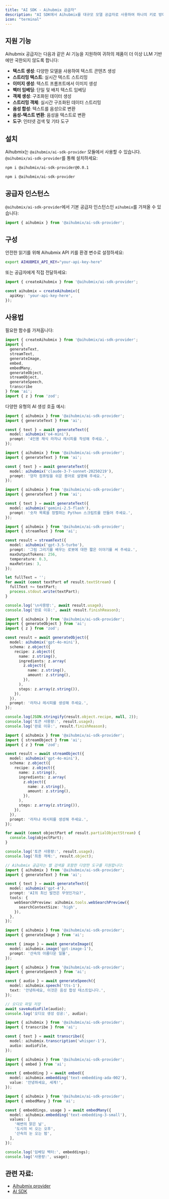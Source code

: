 ```yaml
---
title: "AI SDK - Aihubmix 공급자"
description: "AI SDK에서 Aihubmix를 대규모 모델 공급자로 사용하여 하나의 키로 방대한 모델에 액세스하세요."
icon: "terminal"
---
```


## 지원 기능

Aihubmix 공급자는 다음과 같은 AI 기능을 지원하여 귀하의 제품이 더 이상 LLM 기반에만 국한되지 않도록 합니다:

- **텍스트 생성**: 다양한 모델을 사용하여 텍스트 콘텐츠 생성
- **스트리밍 텍스트**: 실시간 텍스트 스트리밍
- **이미지 생성**: 텍스트 프롬프트에서 이미지 생성
- **벡터 임베딩**: 단일 및 배치 텍스트 임베딩
- **객체 생성**: 구조화된 데이터 생성
- **스트리밍 객체**: 실시간 구조화된 데이터 스트리밍
- **음성 합성**: 텍스트를 음성으로 변환
- **음성-텍스트 변환**: 음성을 텍스트로 변환
- **도구**: 인터넷 검색 및 기타 도구

## 설치

Aihubmix는 `@aihubmix/ai-sdk-provider` 모듈에서 사용할 수 있습니다. `@aihubmix/ai-sdk-provider`를 통해 설치하세요:

<CodeGroup>

```bash ai 4.3
npm i @aihubmix/ai-sdk-provider@0.0.1
```


```bash ai 5 beta
npm i @aihubmix/ai-sdk-provider
```

</CodeGroup>

## 공급자 인스턴스

`@aihubmix/ai-sdk-provider`에서 기본 공급자 인스턴스인 `aihubmix`를 가져올 수 있습니다:

```ts
import { aihubmix } from '@aihubmix/ai-sdk-provider';
```

## 구성

안전한 읽기를 위해 Aihubmix API 키를 환경 변수로 설정하세요:

```bash
export AIHUBMIX_API_KEY="your-api-key-here"
```

또는 공급자에게 직접 전달하세요:

```ts
import { createAihubmix } from '@aihubmix/ai-sdk-provider';

const aihubmix = createAihubmix({
  apiKey: 'your-api-key-here',
});
```

## 사용법

필요한 함수를 가져옵니다:

```ts
import { createAihubmix } from '@aihubmix/ai-sdk-provider';
import { 
  generateText, 
  streamText, 
  generateImage, 
  embed, 
  embedMany, 
  generateObject, 
  streamObject, 
  generateSpeech, 
  transcribe 
} from 'ai';
import { z } from 'zod';
```

다양한 유형의 AI 생성 호출 예시:

<CodeGroup>

```ts 텍스트 생성
import { aihubmix } from '@aihubmix/ai-sdk-provider';
import { generateText } from 'ai';

const { text } = await generateText({
  model: aihubmix('o4-mini'),
  prompt: '4인용 채식 라자냐 레시피를 작성해 주세요.',
});
```


```ts Claude 모델
import { aihubmix } from '@aihubmix/ai-sdk-provider';
import { generateText } from 'ai';

const { text } = await generateText({
  model: aihubmix('claude-3-7-sonnet-20250219'),
  prompt: '양자 컴퓨팅을 쉬운 용어로 설명해 주세요.',
});
```


```ts Gemini 모델
import { aihubmix } from '@aihubmix/ai-sdk-provider';
import { generateText } from 'ai';

const { text } = await generateText({
  model: aihubmix('gemini-2.5-flash'),
  prompt: '숫자 목록을 정렬하는 Python 스크립트를 만들어 주세요.',
});
```


```ts 스트리밍 텍스트
import { aihubmix } from '@aihubmix/ai-sdk-provider';
import { streamText } from 'ai';

const result = streamText({
  model: aihubmix('gpt-3.5-turbo'),
  prompt: '그림 그리기를 배우는 로봇에 대한 짧은 이야기를 써 주세요.',
  maxOutputTokens: 256,
  temperature: 0.3,
  maxRetries: 3,
});

let fullText = '';
for await (const textPart of result.textStream) {
  fullText += textPart;
  process.stdout.write(textPart);
}

console.log('\n사용량:', await result.usage);
console.log('완료 이유:', await result.finishReason);
```


```ts 객체 생성
import { aihubmix } from '@aihubmix/ai-sdk-provider';
import { generateObject } from 'ai';
import { z } from 'zod';

const result = await generateObject({
  model: aihubmix('gpt-4o-mini'),
  schema: z.object({
    recipe: z.object({
      name: z.string(),
      ingredients: z.array(
        z.object({
          name: z.string(),
          amount: z.string(),
        }),
      ),
      steps: z.array(z.string()),
    }),
  }),
  prompt: '라자냐 레시피를 생성해 주세요.',
});

console.log(JSON.stringify(result.object.recipe, null, 2));
console.log('토큰 사용량:', result.usage);
console.log('완료 이유:', result.finishReason);
```


```ts 스트리밍 객체
import { aihubmix } from '@aihubmix/ai-sdk-provider';
import { streamObject } from 'ai';
import { z } from 'zod';

const result = await streamObject({
  model: aihubmix('gpt-4o-mini'),
  schema: z.object({
    recipe: z.object({
      name: z.string(),
      ingredients: z.array(
        z.object({
          name: z.string(),
          amount: z.string(),
        }),
      ),
      steps: z.array(z.string()),
    }),
  }),
  prompt: '라자냐 레시피를 생성해 주세요.',
});

for await (const objectPart of result.partialObjectStream) {
  console.log(objectPart);
}

console.log('토큰 사용량:', result.usage);
console.log('최종 객체:', result.object);
```


```ts 도구 호출
// Aihubmix 공급자는 웹 검색을 포함한 다양한 도구를 지원합니다:
import { aihubmix } from '@aihubmix/ai-sdk-provider';
import { generateText } from 'ai';

const { text } = await generateText({
  model: aihubmix('gpt-4'),
  prompt: 'AI의 최신 발전은 무엇인가요?',
  tools: {
    webSearchPreview: aihubmix.tools.webSearchPreview({
      searchContextSize: 'high',
    }),
  },
});
```


```ts 이미지 생성
import { aihubmix } from '@aihubmix/ai-sdk-provider';
import { generateImage } from 'ai';

const { image } = await generateImage({
  model: aihubmix.image('gpt-image-1'),
  prompt: '산속의 아름다운 일몰',
});
```


```ts 음성 합성
import { aihubmix } from '@aihubmix/ai-sdk-provider';
import { generateSpeech } from 'ai';

const { audio } = await generateSpeech({
  model: aihubmix.speech('tts-1'),
  text: '안녕하세요, 이것은 음성 합성 테스트입니다.',
});

// 오디오 파일 저장
await saveAudioFile(audio);
console.log('오디오 생성 성공:', audio);
```


```ts 음성-텍스트 변환
import { aihubmix } from '@aihubmix/ai-sdk-provider';
import { transcribe } from 'ai';

const { text } = await transcribe({
  model: aihubmix.transcription('whisper-1'),
  audio: audioFile,
});
```


```ts 벡터 임베딩
import { aihubmix } from '@aihubmix/ai-sdk-provider';
import { embed } from 'ai';

const { embedding } = await embed({
  model: aihubmix.embedding('text-embedding-ada-002'),
  value: '안녕하세요, 세계!',
});
```


```ts 배치 임베딩
import { aihubmix } from '@aihubmix/ai-sdk-provider';
import { embedMany } from 'ai';

const { embeddings, usage } = await embedMany({
  model: aihubmix.embedding('text-embedding-3-small'),
  values: [
    '해변의 맑은 날',
    '도시의 비 오는 오후',
    '산속의 눈 오는 밤',
  ],
});

console.log('임베딩 벡터:', embeddings);
console.log('사용량:', usage);
```

</CodeGroup>

## 관련 자료:

- [Aihubmix provider](https://v5.ai-sdk.dev/providers/community-providers/aihubmix)
- [AI SDK](https://ai-sdk.dev/docs)
